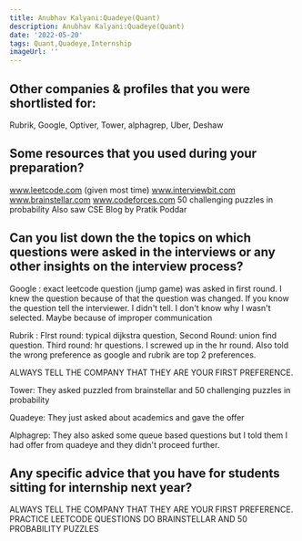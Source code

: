 ```yaml
---
title: Anubhav Kalyani:Quadeye(Quant)
description: Anubhav Kalyani:Quadeye(Quant)
date: '2022-05-20'
tags: Quant,Quadeye,Internship
imageUrl: ''
---
```


## Other companies & profiles that you were shortlisted for:
Rubrik, Google, Optiver, Tower, alphagrep, Uber, Deshaw

## Some resources that you used during your preparation?
www.leetcode.com (given most time) www.interviewbit.com www.brainstellar.com www.codeforces.com 
50 challenging puzzles in probability
Also saw CSE Blog by Pratik Poddar

## Can you list down the the topics on which questions were asked in the interviews or any other insights on the interview process?
Google : exact leetcode question (jump game) was asked in first round. I knew the question because of that the question was changed. If you know the question tell the interviewer. I didn't tell. I don't know why I wasn't selected. Maybe because of improper communication

Rubrik : FIrst round: typical dijkstra question, Second Round: union find question. Third round: hr questions. I screwed up in the hr round. Also told the wrong preference as google and rubrik are top 2 preferences.

ALWAYS TELL THE COMPANY THAT THEY ARE YOUR FIRST PREFERENCE.

Tower: They asked puzzled from brainstellar and 50 challenging puzzles in probability

Quadeye: They just asked about academics and gave the offer

Alphagrep: They also asked some queue based questions but I told them I had offer from quadeye and they didn't proceed further.
## Any specific advice that you have for students sitting for internship next year?
ALWAYS TELL THE COMPANY THAT THEY ARE YOUR FIRST PREFERENCE.
PRACTICE LEETCODE QUESTIONS
DO BRAINSTELLAR AND 50 PROBABILITY PUZZLES


